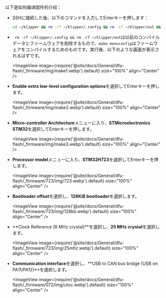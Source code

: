 以下是如何编译固件的介绍：
* SSHに接続した後、以下のコマンドを入力してEnterキーを押します：

    ```bash
    cd ~/klipper && rm -rf ~/klipper/.config && rm -rf ~/klipper/out && make menuconfig
    ```

* ` rm -rf ~/klipper/.config && rm -rf ~/klipper/out`は以前のコンパイルデータとファームウェアを削除するもので、`make menuconfig`はファームウェアをコンパイルするためのものです。実行後、以下のような画面が表示されるはずです。

    <ImageView image={require('@site/docs/General/dfu-flash/_firmware/img/make1.webp').default} size="100%" align="Center" />

* **Enable extra low-level configuration options**を選択してEnterキーを押します。

    <ImageView image={require('@site/docs/General/dfu-flash/_firmware/img/make2.webp').default} size="100%" align="Center" />

* **Micro-controller Architecture**メニューに入り、**STMicroelectronics STM32**を選択してEnterキーを押します。

    <ImageView image={require('@site/docs/General/dfu-flash/_firmware/img/make3.webp').default} size="100%" align="Center" />

* **Processor model**メニューに入り、**STM32H723**を選択してEnterキーを押します。

    <ImageView image={require('@site/docs/General/dfu-flash/_firmware/723/img/723.webp').default} size="100%" align="Center" />

* **Bootloader offset**を選択し、**128KiB bootloader**を選択します。

    <ImageView image={require('@site/docs/General/dfu-flash/_firmware/723/img/128kb.webp').default} size="100%" align="Center" />

* **Clock Reference (8 MHz crystal)**を選択し、**25 MHz crystal**を選択します。

    <ImageView image={require('@site/docs/General/dfu-flash/_firmware/723/img/25mhz.webp').default} size="100%" align="Center" />

* **Communication interface**を選択し、**USB to CAN bus bridge (USB on PA11/PA12)**を選択します。

    <ImageView image={require('@site/docs/General/dfu-flash/_firmware/072/img/utoc.webp').default} size="100%" align="Center" />